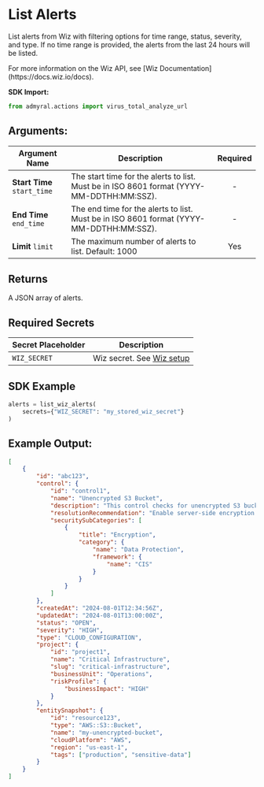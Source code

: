 
# List Alerts

List alerts from Wiz with filtering options for time range, status, severity, and type. If no time range is provided, the alerts from the last 24 hours will be listed.

<Callout type="info">
	For more information on the Wiz API, see [Wiz
	Documentation](https://docs.wiz.io/docs).
</Callout>

**SDK Import:**

```python
from admyral.actions import virus_total_analyze_url
```

## Arguments:

| Argument Name               | Description                                                                               | Required |
| --------------------------- | ----------------------------------------------------------------------------------------- | :------: |
| **Start Time** `start_time` | The start time for the alerts to list. Must be in ISO 8601 format (YYYY-MM-DDTHH:MM:SSZ). |    -     |
| **End Time** `end_time`     | The end time for the alerts to list. Must be in ISO 8601 format (YYYY-MM-DDTHH:MM:SSZ).   |    -     |
| **Limit** `limit`           | The maximum number of alerts to list. Default: 1000                                       |   Yes    |

## Returns

A JSON array of alerts.

## Required Secrets

| Secret Placeholder | Description                                        |
| ------------------ | -------------------------------------------------- |
| `WIZ_SECRET`       | Wiz secret. See [Wiz setup](/integrations/wiz/wiz) |

## SDK Example

```python
alerts = list_wiz_alerts(
	secrets={"WIZ_SECRET": "my_stored_wiz_secret"}
)
```

## Example Output:

```json
[
	{
		"id": "abc123",
		"control": {
			"id": "control1",
			"name": "Unencrypted S3 Bucket",
			"description": "This control checks for unencrypted S3 buckets.",
			"resolutionRecommendation": "Enable server-side encryption.",
			"securitySubCategories": [
				{
					"title": "Encryption",
					"category": {
						"name": "Data Protection",
						"framework": {
							"name": "CIS"
						}
					}
				}
			]
		},
		"createdAt": "2024-08-01T12:34:56Z",
		"updatedAt": "2024-08-01T13:00:00Z",
		"status": "OPEN",
		"severity": "HIGH",
		"type": "CLOUD_CONFIGURATION",
		"project": {
			"id": "project1",
			"name": "Critical Infrastructure",
			"slug": "critical-infrastructure",
			"businessUnit": "Operations",
			"riskProfile": {
				"businessImpact": "HIGH"
			}
		},
		"entitySnapshot": {
			"id": "resource123",
			"type": "AWS::S3::Bucket",
			"name": "my-unencrypted-bucket",
			"cloudPlatform": "AWS",
			"region": "us-east-1",
			"tags": ["production", "sensitive-data"]
		}
	}
]
```
